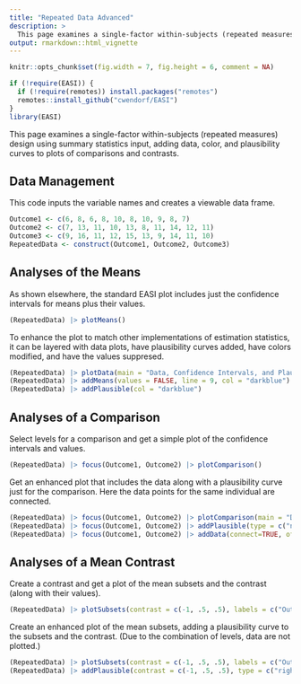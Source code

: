 ```yaml
---
title: "Repeated Data Advanced"
description: >
  This page examines a single-factor within-subjects (repeated measures) design using summary statistics input, adding data, color, and plausibility curves to plots of comparisons and contrasts.
output: rmarkdown::html_vignette
---
```


```r
knitr::opts_chunk$set(fig.width = 7, fig.height = 6, comment = NA)
```

```r
if (!require(EASI)) {
  if (!require(remotes)) install.packages("remotes")
  remotes::install_github("cwendorf/EASI")
}
library(EASI)
```

This page examines a single-factor within-subjects (repeated measures) design using summary statistics input, adding data, color, and plausibility curves to plots of comparisons and contrasts.

## Data Management

This code inputs the variable names and creates a viewable data frame.
```r
Outcome1 <- c(6, 8, 6, 8, 10, 8, 10, 9, 8, 7)
Outcome2 <- c(7, 13, 11, 10, 13, 8, 11, 14, 12, 11)
Outcome3 <- c(9, 16, 11, 12, 15, 13, 9, 14, 11, 10)
RepeatedData <- construct(Outcome1, Outcome2, Outcome3)
```

## Analyses of the Means

As shown elsewhere, the standard EASI plot includes just the confidence intervals for means plus their values.
```r
(RepeatedData) |> plotMeans()
```

To enhance the plot to match other implementations of estimation statistics, it can be layered with data plots, have plausibility curves added, have colors modified, and have the values suppresed.
```r
(RepeatedData) |> plotData(main = "Data, Confidence Intervals, and Plausibility Curves", method = "swarm", offset = -.15, col = "darkblue")
(RepeatedData) |> addMeans(values = FALSE, line = 9, col = "darkblue")
(RepeatedData) |> addPlausible(col = "darkblue")
```

## Analyses of a Comparison

Select levels for a comparison and get a simple plot of the confidence intervals and values.
```r
(RepeatedData) |> focus(Outcome1, Outcome2) |> plotComparison()
```

Get an enhanced plot that includes the data along with a plausibility curve just for the comparison. Here the data points for the same individual are connected.
```r
(RepeatedData) |> focus(Outcome1, Outcome2) |> plotComparison(main = "Data, Confidence Intervals, and a Plausibility Curve", ylim = c(0, 20), values = FALSE)
(RepeatedData) |> focus(Outcome1, Outcome2) |> addPlausible(type = c("none", "none", "right"), col = c("white", "white", "darkgoldenrod"))
(RepeatedData) |> focus(Outcome1, Outcome2) |> addData(connect=TRUE, offset=c(.15, -.15), col = "darkblue")
```

## Analyses of a Mean Contrast

Create a contrast and get a plot of the mean subsets and the contrast (along with their values).
```r
(RepeatedData) |> plotSubsets(contrast = c(-1, .5, .5), labels = c("Outcome1", "Others"))
```

Create an enhanced plot of the mean subsets, adding a plausibility curve to the subsets and the contrast. (Due to the combination of levels, data are not plotted.)
```r
(RepeatedData) |> plotSubsets(contrast = c(-1, .5, .5), labels = c("Outcome1", "Others"), main = "Confidence Intervals and Plausibility Curves", ylim = c(0, 20), values = FALSE, col = c("mediumblue", "mediumblue", "black"))
(RepeatedData) |> addPlausible(contrast = c(-1, .5, .5), type = c("right", "right", "right"), col = c("black", "black", "black"))
```
